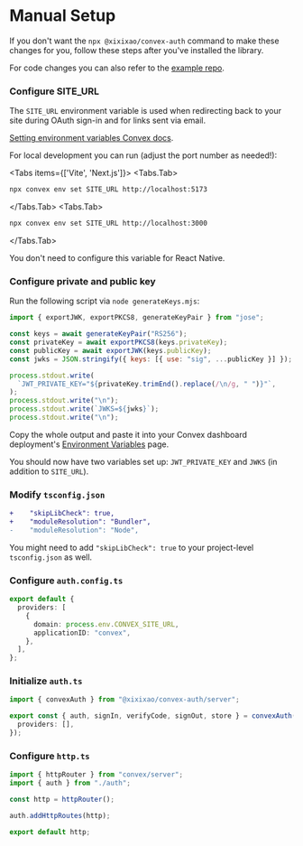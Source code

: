 
# Manual Setup

If you don't want the `npx @xixixao/convex-auth` command to make these changes
for you, follow these steps after you've installed the library.

For code changes you can also refer to the
[example repo](https://github.com/xixixao/convex-auth/blob/convex-auth-demo-src).

<Steps>

### Configure SITE_URL

The `SITE_URL` environment variable is used when redirecting back to your site
during OAuth sign-in and for links sent via email.

[Setting environment variables Convex docs](https://docs.convex.dev/production/environment-variables#setting-environment-variables).

For local development you can run (adjust the port number as needed!):

<Tabs items={['Vite', 'Next.js']}>
<Tabs.Tab>

```sh
npx convex env set SITE_URL http://localhost:5173
```

</Tabs.Tab>
<Tabs.Tab>

```sh
npx convex env set SITE_URL http://localhost:3000
```

</Tabs.Tab>
</Tabs>

You don't need to configure this variable for React Native.

### Configure private and public key

Run the following script via `node generateKeys.mjs`:

```js filename="generateKeys.mjs"
import { exportJWK, exportPKCS8, generateKeyPair } from "jose";

const keys = await generateKeyPair("RS256");
const privateKey = await exportPKCS8(keys.privateKey);
const publicKey = await exportJWK(keys.publicKey);
const jwks = JSON.stringify({ keys: [{ use: "sig", ...publicKey }] });

process.stdout.write(
  `JWT_PRIVATE_KEY="${privateKey.trimEnd().replace(/\n/g, " ")}"`,
);
process.stdout.write("\n");
process.stdout.write(`JWKS=${jwks}`);
process.stdout.write("\n");
```

Copy the whole output and paste it into your Convex dashboard deployment's
[Environment Variables](https://dashboard.convex.dev/deployment/settings/environment-variables)
page.

You should now have two variables set up: `JWT_PRIVATE_KEY` and `JWKS` (in
addition to `SITE_URL`).

### Modify `tsconfig.json`

```diff filename="convex/tsconfig.json"
+    "skipLibCheck": true,
+    "moduleResolution": "Bundler",
-    "moduleResolution": "Node",
```

You might need to add `"skipLibCheck": true` to your project-level
`tsconfig.json` as well.

### Configure `auth.config.ts`

```ts filename="convex/auth.config.ts"
export default {
  providers: [
    {
      domain: process.env.CONVEX_SITE_URL,
      applicationID: "convex",
    },
  ],
};
```

### Initialize `auth.ts`

```ts filename="convex/auth.ts"
import { convexAuth } from "@xixixao/convex-auth/server";

export const { auth, signIn, verifyCode, signOut, store } = convexAuth({
  providers: [],
});
```

### Configure `http.ts`

```ts filename="convex/http.ts"
import { httpRouter } from "convex/server";
import { auth } from "./auth";

const http = httpRouter();

auth.addHttpRoutes(http);

export default http;
```

</Steps>

